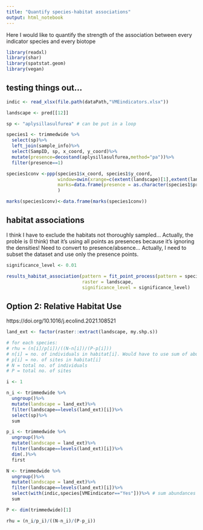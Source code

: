 ```yaml
---
title: "Quantify species-habitat associations"
output: html_notebook
---
```


Here I would like to quantify the strength of the association between every indicator species and every biotope
```r
library(readxl)
library(shar)
library(spatstat.geom)
library(vegan)
```

## testing things out...
```r
indic <- read_xlsx(file.path(dataPath,"VMEindicators.xlsx"))

landscape <- pred[[12]]

sp <- "aplysillasulfurea" # can be put in a loop

species1 <- trimmedwide %>%
  select(sp)%>%
  left_join(sample_info)%>%
  select(SampID, sp, x_coord, y_coord)%>%
  mutate(presence=decostand(aplysillasulfurea,method="pa"))%>%
  filter(presence==1)

species1conv <-ppp(species1$x_coord, species1$y_coord, 
                   window=owin(xrange=c(extent(landscape)[1],extent(landscape)[2]), yrange=c(extent(landscape)[3],extent(landscape)[4])),
                   marks=data.frame(presence = as.character(species1$presence))
                   )

marks(species1conv)<-data.frame(marks(species1conv))

```

## habitat associations
I think I have to exclude the habitats not thoroughly sampled... Actually, the proble is (I think) that it's using all points as presences because it's ignoring the densities! Need to convert to presence/absence... Actually, I need to subset the dataset and use only the presence points.
```r

significance_level <- 0.01

results_habitat_association(pattern = fit_point_process(pattern = species1conv, process = "cluster", n_random = 99),
                            raster = landscape,
                            significance_level = significance_level)

```

## Option 2: Relative Habitat Use
https://doi.org/10.1016/j.ecolind.2021.108521
```r
land_ext <- factor(raster::extract(landscape, my.shp.s))

# for each species:
# rhu = (n[i]/p[i])/((N-n[i])/(P-p[i]))
# n[i] = no. of individuals in habitat[i]. Would have to use sum of abundance
# p[i] = no. of sites in habitat[i]
# N = total no. of individuals
# P = total no. of sites

i <- 1

n_i <- trimmedwide %>%
  ungroup()%>%
  mutate(landscape = land_ext)%>%
  filter(landscape==levels(land_ext)[i])%>%
  select(sp)%>%
  sum

p_i <- trimmedwide %>%
  ungroup()%>%
  mutate(landscape = land_ext)%>%
  filter(landscape==levels(land_ext)[i])%>%
  dim(.)%>%
  first

N <- trimmedwide %>%
  ungroup()%>%
  mutate(landscape = land_ext)%>%
  filter(landscape==levels(land_ext)[i])%>%
  select(with(indic,species[VMEindicator=="Yes"]))%>% # sum abundances of all indicators
  sum

P <- dim(trimmedwide)[1]

rhu = (n_i/p_i)/((N-n_i)/(P-p_i))

```

